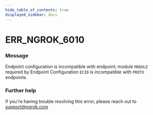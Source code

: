 ```yaml
---
hide_table_of_contents: true
displayed_sidebar: docs
---
```



# ERR_NGROK_6010

### Message

Endpoint configuration is incompatible with endpoint; module `MODULE` required by Endpoint Configuration `ECID` is incompatible with `PROTO` endpoints.

<ErrorDetails error="err_ngrok_6010" />

### Further help

If you're having trouble resolving this error, please reach out to [support@ngrok.com](mailto:support@ngrok.com?subject=Help%20with%20ERR_NGROK_6010)
